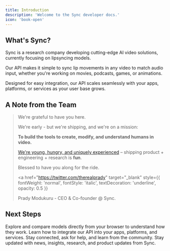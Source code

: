 ```yaml
---
title: Introduction
description: 'Welcome to the Sync developer docs.'
icon: 'book-open'
---
```


## What's Sync?

Sync is a research company developing cutting-edge AI video solutions, currently focusing on lipsyncing models.

Our API makes it simple to sync lip movements in any video to match audio input, whether you're working on movies, podcasts, games, or animations.

Designed for easy integration, our API scales seamlessly with your apps, platforms, or services as your user base grows.

## A Note from the Team

> We're grateful to have you here.
>
> We're early - but we're shipping, and we're on a mission:
>
> **To build the tools to create, modify, and understand humans in video.**
>
> [We're young, hungry, and uniquely experienced](https://www.loom.com/share/42b332287f3d473196d1a0929099e3ea?sid=22953a8c-226b-4d84-b28a-d91e7c771459) – shipping product + engineering + research is **fun**.
>
> Blessed to have you along for the ride.
>
> <a
>   href="https://twitter.com/therealprady"
>   target="_blank"
>   style={{ fontWeight: 'normal', fontStyle: 'italic', textDecoration: 'underline', opacity: 0.5 }}
> >
>   Prady Modukuru - CEO & Co-founder @ Sync.
> </a>

## Next Steps

<CardGroup cols={2} rows={2}>
  <Card title="Play with Models" icon="screwdriver-wrench" href="https://sync.so/login">
    Explore and compare models directly from your browser to understand how they work.
  </Card>
  <Card title="Explore API" icon="code" href="/api-reference">
    Learn how to integrate our API into your apps, platforms, and services.
  </Card>
  <Card title="Join Discord" icon="discord" href="https://discord.com/invite/synclabs">
    Stay connected, ask for help, and learn from the community.
  </Card>
  <Card title="Read our Blog" icon="newspaper" href="https://sync.so/blog">
    Stay updated with news, insights, research, and product updates from Sync.
  </Card>
</CardGroup>
